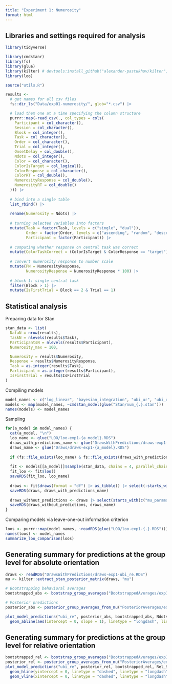 ```yaml
---
title: "Experiment 1: Numerosity"
format: html
---
```


## Libraries and settings required for analysis
```r
library(tidyverse)

library(cmdstanr)
library(fs)
library(glue)
library(kilter) # devtools:install_github("alexander-pastukhov/kilter", dependencies=TRUE)
library(loo)

source("utils.R")
```

```r
results <- 
  # get names for all csv files 
  fs::dir_ls("Data/exp01-numerosity/", glob="*.csv") |>

  # load them one at a time specifying the column structure
  purrr::map(~read_csv(., col_types = cols(
    Participant = col_character(),
    Session = col_character(),
    Block = col_integer(),
    Task = col_character(),
    Order = col_character(),
    Trial = col_integer(),
    OnsetDelay = col_double(),
    Ndots = col_integer(),
    Color = col_character(),
    ColorIsTarget = col_logical(),
    ColorResponse = col_character(),
    ColorRT = col_double(),
    NumerosityResponse = col_double(),
    NumerosityRT = col_double()
  ))) |>
  
  # bind into a single table
  list_rbind() |>
  
  rename(Numerosity = Ndots) |>
  
  # turning selected variables into factors
  mutate(Task = factor(Task, levels = c("single", "dual")),
         Order = factor(Order, levels = c("ascending", "random", "descending")),
         Participant = factor(Participant)) |>
  
  # computing whether response on central task was correct
  mutate(ColorTaskCorrect = (ColorIsTarget & ColorResponse == "target") | (!ColorIsTarget & ColorResponse ==  "distractor")) |>
  
  # convert numerosity response to number scale
  mutate(PN = NumerosityResponse,
         NumerosityResponse = NumerosityResponse * 100) |>
  
  # block 1: single central task
  filter(Block > 1) |>
  mutate(IsFirstTrial = Block == 2 & Trial == 1)
```


## Statistical analysis

Preparing data for Stan
```r
stan_data <- list(
  DataN = nrow(results),
  TaskN = nlevels(results$Task),
  ParticipantsN = nlevels(results$Participant),
  Numerosity_max = 100,

  Numerosity = results$Numerosity,
  Response = results$NumerosityResponse,
  Task = as.integer(results$Task),
  Participant = as.integer(results$Participant),
  IsFirstTrial = results$IsFirstTrial
)
```

Compiling models
```r
model_names <- c("log_linear", "bayesian_integration", "ubi_ur", "ubi_r", "ubi_re")
models <- map(model_names, ~cmdstan_model(glue("Stan/num_{.}.stan")))
names(models) <- model_names
```
Sampling
```r
for(a_model in model_names) {
  cat(a_model, "\n")
  loo_name <- glue("LOO/loo-exp1-{a_model}.RDS")
  draws_with_predictions_name <- glue("DrawsWithPredictions/draws-exp1-{a_model}.RDS")
  draws_name <- glue("Draws/draws-exp1-{a_model}.RDS")
  
  if (fs::file_exists(loo_name) & fs::file_exists(draws_with_predictions_name) & fs::file_exists(draws_name)) next;
  
  fit <- models[[a_model]]$sample(stan_data, chains = 4, parallel_chains = future::availableCores())
  fit_loo <- fit$loo()
  saveRDS(fit_loo, loo_name) 
  
  draws <- fit$draws(format = "df") |> as_tibble() |> select(-starts_with("log_lik"))
  saveRDS(draws, draws_with_predictions_name)
  
  draws_without_predictions <- draws |> select(starts_with(c("mu_params", "l_rho_params", "sigma_params", "sigma_params", "z_params", "sigma_task")))
  saveRDS(draws_without_predictions, draws_name)
}
```


Comparing models via leave-one-out information criterion
```r
loos <- purrr::map(model_names, ~readRDS(glue("LOO/loo-exp1-{.}.RDS")))
names(loos) <- model_names
summarize_loo_comparison(loos)
```

## Generating summary for predictions at the group level for absolute orientation

```r
draws <- readRDS("DrawsWithPredictions/draws-exp1-ubi_re.RDS")
mu <- kilter::extract_stan_posterior_matrix(draws, "mu")
```

```r
# Bootstrapping behavioral averages
bootstrapped_abs <- bootstrap_group_averages("BootstrappedAverages/exp1-absolute.RDS", results, Numerosity, NumerosityResponse, compute_average_absolute_response)

# Posterior predictions
posterior_abs <- posterior_group_averages_from_mu("PosteriorAverages/exp1-absolute.RDS", results, mu, Numerosity, NumerosityResponse, compute_average_absolute_response)

plot_model_predictions("ubi_re", posterior_abs, bootstrapped_abs, Ndots, NumerosityResponse) +
  geom_abline(aes(intercept = 0, slope = 1), linetype = "longdash", linewidth = 0.7)
```

## Generating summary for predictions at the group level for relative orientation

```r
bootstrapped_rel <- bootstrap_group_averages("BootstrappedAverages/exp1-relative.RDS", results, Numerosity, NumerosityResponse, compute_average_relative_response)
posterior_rel <- posterior_group_averages_from_mu("PosteriorAverages/exp1-relative.RDS", results, mu, Numerosity, NumerosityResponse, compute_average_relative_response)
plot_model_predictions("ubi_re", posterior_rel, bootstrapped_rel, Rel_Stimulus, Response) +
  geom_hline(yintercept = 0, linetype = "dashed", linetype = "longdash", linewidth = 0.7) +
  geom_vline(xintercept = 0, linetype = "dashed", linetype = "longdash", linewidth = 0.7)
```
